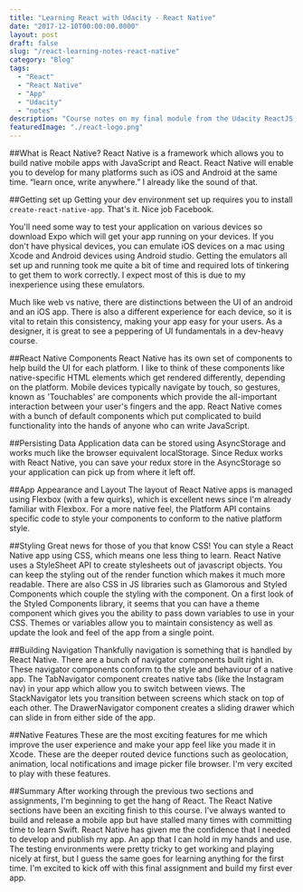 ```yaml
---
title: "Learning React with Udacity - React Native"
date: "2017-12-10T00:00:00.0000"
layout: post
draft: false
slug: "/react-learning-notes-react-native"
category: "Blog"
tags:
  - "React"
  - "React Native"
  - "App"
  - "Udacity"
  - "notes"
description: "Course notes on my final module from the Udacity ReactJS Redux and React Native Nanodegree."
featuredImage: "./react-logo.png"
---
```


##What is React Native?
React Native is a framework which allows you to build native mobile apps with JavaScript and React. React Native will enable you to develop for many platforms such as iOS and Android at the same time. “learn once, write anywhere.” I already like the sound of that.

##Getting set up
Getting your dev environment set up requires you to install `create-react-native-app`. That's it. Nice job Facebook.

You'll need some way to test your application on various devices so download Expo which will get your app running on your devices. If you don't have physical devices, you can emulate iOS devices on a mac using Xcode and Android devices using Android studio. Getting the emulators all set up and running took me quite a bit of time and required lots of tinkering to get them to work correctly. I expect most of this is due to my inexperience using these emulators.

Much like web vs native, there are distinctions between the UI of an android and an iOS app. There is also a different experience for each device, so it is vital to retain this consistency, making your app easy for your users. As a designer, it is great to see a peppering of UI fundamentals in a dev-heavy course.

##React Native Components
React Native has its own set of components to help build the UI for each platform. I like to think of these components like native-specific HTML elements which get rendered differently, depending on the platform. Mobile devices typically navigate by touch, so gestures, known as 'Touchables' are components which provide the all-important interaction between your user's fingers and the app.
React Native comes with a bunch of default components which put complicated to build functionality into the hands of anyone who can write JavaScript.

##Persisting Data
Application data can be stored using AsyncStorage and works much like the browser equivalent localStorage. Since Redux works with React Native, you can save your redux store in the AsyncStorage so your application can pick up from where it left off.

##App Appearance and Layout
The layout of React Native apps is managed using Flexbox (with a few quirks), which is excellent news since I'm already familiar with Flexbox. For a more native feel, the Platform API contains specific code to style your components to conform to the native platform style.

##Styling
Great news for those of you that know CSS! You can style a React Native app using CSS, which means one less thing to learn. React Native uses a StyleSheet API to create stylesheets out of javascript objects. You can keep the styling out of the render function which makes it much more readable. There are also CSS in JS libraries such as Glamorous and Styled Components which couple the styling with the component. On a first look of the Styled Components library, it seems that you can have a theme component which gives you the ability to pass down variables to use in your CSS. Themes or variables allow you to maintain consistency as well as update the look and feel of the app from a single point.

##Building Navigation
Thankfully navigation is something that is handled by React Native. There are a bunch of navigator components built right in. These navigator components conform to the style and behaviour of a native app. The TabNavigator component creates native tabs (like the Instagram nav) in your app which allow you to switch between views. The StackNavigator lets you transition between screens which stack on top of each other. The DrawerNavigator component creates a sliding drawer which can slide in from either side of the app.

##Native Features
These are the most exciting features for me which improve the user experience and make your app feel like you made it in Xcode. These are the deeper routed device functions such as geolocation, animation, local notifications and image picker file browser. I'm very excited to play with these features.

##Summary
After working through the previous two sections and assignments, I'm beginning to get the hang of React. The React Native sections have been an exciting finish to this course. I've always wanted to build and release a mobile app but have stalled many times with committing time to learn Swift. React Native has given me the confidence that I needed to develop and publish my app. An app that I can hold in my hands and use. The testing environments were pretty tricky to get working and playing nicely at first, but I guess the same goes for learning anything for the first time. I'm excited to kick off with this final assignment and build my first ever app.
